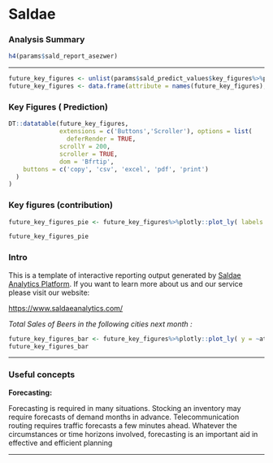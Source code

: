 # Saldae {data-navmenu="Intro"}


### Analysis Summary {data-commentary-height=200}

```r

h4(params$sald_report_asezwer)
```

***

```r
future_key_figures <- unlist(params$sald_predict_values$key_figures%>%purrr::map(~.x[[1]]))
future_key_figures <- data.frame(attribute = names(future_key_figures),forecast =future_key_figures)


```

### Key Figures ( Prediction)
```r


DT::datatable(future_key_figures,
              extensions = c('Buttons','Scroller'), options = list(
                deferRender = TRUE,
              scrollY = 200,
              scroller = TRUE,
              dom = 'Bfrtip',
    buttons = c('copy', 'csv', 'excel', 'pdf', 'print')
  )
)
```


### Key figures (contribution)
```r
future_key_figures_pie <- future_key_figures%>%plotly::plot_ly( labels  = ~attribute, values= ~forecast, type = 'pie')

future_key_figures_pie
```




### Intro {data-commentary-height=400}

This is a template of interactive reporting output generated by [Saldae Analytics Platform](https://saldae-analytics.shinyapps.io/saldae-analytics-platform/).
If you want to learn more about us and our service please visit our website: 

[https://www.saldaeanalytics.com/](https://www.saldaeanalytics.com/)

*Total Sales of Beers in the following cities next month :* 

```r
future_key_figures_bar <- future_key_figures%>%plotly::plot_ly( y = ~attribute, x = ~forecast, type = 'bar',color = ~attribute, orientation = 'h')
future_key_figures_bar

```


***

### Useful concepts {data-commentary-height=300}


**Forecasting:**

Forecasting is required in many situations. Stocking an inventory may require forecasts of demand months in advance. Telecommunication routing requires traffic forecasts a few minutes ahead. Whatever the circumstances or time horizons involved, forecasting is an important aid in effective and efficient planning

***

